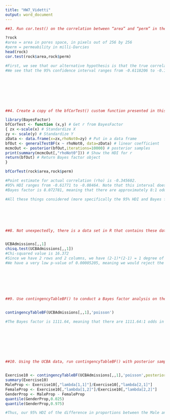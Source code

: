 ---
title: "HW7_Videtti"
output: word_document
---
```{r}
##3. Run cor.test() on the correlation between “area” and “perm” in the rock data set and interpret the results. Note that you will have to use the “$” accessor to get at each of the two variables (like this: rock$area). Make sure that you interpret both the confidence interval and the p-value that is generated by cor.test().

?rock
#area = area in pores space, in pixels out of 256 by 256
#perm = permeability in milli-Darcies
head(rock)
cor.test(rock$area,rock$perm)

#First, we see that our alternative hypothesis is that the true correlation between area and perm is not equal to 0, meaning that our null hypothesis is that the true correlation between area and perm is equal to 0.
#We see that the 95% confidence interval ranges from -0.6118206 to -0.1267915. Note that this interval is all negative values, more importantly that it does not contain 0. We also see that the p-value is 0.005254, which is less than 0.05. For these reasons, we have significant evidence to reject the null hypothesis.








##4. Create a copy of the bfCorTest() custom function presented in this chapter. Don’t forget to “source” it (meaning that you have to run the code that defines the function one time to make R aware of it). Conduct a Bayesian analysis of the correlation between “area” and “perm” in the rock data set.

library(BayesFactor)
bfCorTest <- function (x,y) # Get r from BayesFactor 
{ zx <-scale(x) # Standardize X
zy <- scale(y) # Standardize Y 
zData <- data.frame(x=zx,rhoNot0=zy) # Put in a data frame 
bfOut <- generalTestBF(x ~ rhoNot0, data=zData) # linear coefficient 
mcmcOut <- posterior(bfOut,iterations=10000) # posterior samples   
print(summary(mcmcOut[,"rhoNot0"])) # Show the HDI for r 
return(bfOut) # Return Bayes factor object 
} 

bfCorTest(rock$area,rock$perm)

#Point estimate for actual correlation (rho) is -0.345602.
#95% HDI ranges from -0.61771 to -0.08464. Note that this interval does not contain 0.
#Bayes factor is 8.072781, meaning that there are approximately 8:1 odds in favor of the alternative hypothesis. Using a rule of thumb odds cutoff value of 3:1, this is significant odds in favor of the alternative hypothesis.

#All these things considered (more specifically the 95% HDI and Bayes factor), we have significant evidence to reject the null hypothesis that the correlation between rock$area and rock$perm is 0. That is, we can say that there is a nonzero correlation between rock$area and rock$perm.






##8. Not unexpectedly, there is a data set in R that contains these data. The data set is called UCBAdmissions and you can access the department mentioned above like this: UCBAdmissions[, ,1]. Make sure you put two commas before the 1: this is a three dimensional contingency table that we are subsetting down to two dimensions. Run chisq.test() on this subset of the data set and make sense of the results.


UCBAdmissions[,,1]
chisq.test(UCBAdmissions[,,1])
#Chi-squared value is 16.372
#Since we have 2 rows and 2 columns, we have (2-1)*(2-1) = 1 degree of freedom.
#We have a very low p-value of 0.00005205, meaning we would reject the null hypothesis that admissions are independent of gender. That is, we have significant evidence to say that admissions and gender are not independent.







##9. Use contingencyTableBF() to conduct a Bayes factor analysis on the UCB admissions data. Report and interpret the Bayes factor.


contingencyTableBF(UCBAdmissions[,,1],'poisson')

#The Bayes factor is 1111.64, meaning that there are 1111.64:1 odds in favor of the alternative hypothesis that admissions and gender are not independent. Since these odds are more favorable than 3:1, we can choose to reject the null hypothesis, meaning that we can say that admissions and gender are not independent.








##10. Using the UCBA data, run contingencyTableBF() with posterior sampling. Use the results to calculate a 95% HDI of the difference in proportions between the columns.


Exercise10 <- contingencyTableBF(UCBAdmissions[,,1],'poisson',posterior = TRUE,iterations = 10000)
summary(Exercise10)
MaleProp <- Exercise10[,"lambda[1,1]"]/Exercise10[,"lambda[2,1]"]
FemaleProp <- Exercise10[,"lambda[1,2]"]/Exercise10[,"lambda[2,2]"]
GenderProp <- MaleProp - FemaleProp
quantile(GenderProp,0.025)
quantile(GenderProp,0.975)

#Thus, our 95% HDI of the difference in proportions between the Male and Female columns ranges from -6.005852 and -1.200246.







```